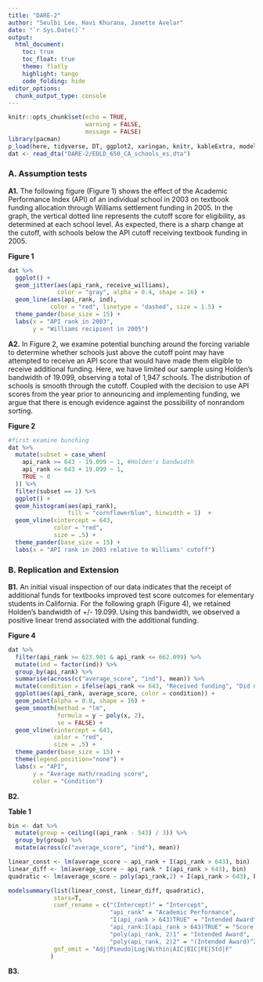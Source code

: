```yaml
---
title: "DARE-2"
author: "Seulbi Lee, Havi Khurana, Janette Avelar"
date: "`r Sys.Date()`"
output: 
  html_document:
    toc: true
    toc_float: true
    theme: flatly
    highlight: tango
    code_folding: hide
editor_options: 
  chunk_output_type: console
---
```


```r
knitr::opts_chunk$set(echo = TRUE,
                      warning = FALSE,
                      message = FALSE)
library(pacman)
p_load(here, tidyverse, DT, ggplot2, xaringan, knitr, kableExtra, modelsummary, stargazer, xaringanthemer, gganimate, ggthemes, fixest, haven)
dat <- read_dta("DARE-2/EDLD_650_CA_schools_es.dta")
```

### A. Assumption tests

**A1.** The following figure (Figure 1) shows the effect of the Academic Performance Index (API) of an individual school in 2003 on textbook funding allocation through Williams settlement funding in 2005. In the graph, the vertical dotted line represents the cutoff score for eligibility, as determined at each school level. As expected, there is a sharp change at the cutoff, with schools below the API cutoff receiving textbook funding in 2005.

**Figure 1**
```r
dat %>% 
  ggplot() +
  geom_jitter(aes(api_rank, receive_williams), 
              color = "gray", alpha = 0.4, shape = 16) + 
  geom_line(aes(api_rank, ind), 
            color = "red", linetype = "dashed", size = 1.5) +
  theme_pander(base_size = 15) + 
  labs(x = "API rank in 2003",
       y = "Williams recipient in 2005")
```

**A2.** In Figure 2, we examine potential bunching around the forcing variable to determine whether schools just above the cutoff point may have attempted to receive an API score that would have made them eligible to receive additional funding. Here, we have limited our sample using Holden's bandwidth of 19.099, observing a total of 1,947 schools. The distribution of schools is smooth through the cutoff. Coupled with the decision to use API scores from the year prior to announcing and implementing funding, we argue that there is enough evidence against the possibility of nonrandom sorting.

**Figure 2**
```r
#first examine bunching
dat %>% 
  mutate(subset = case_when(
    api_rank >= 643 - 19.099 ~ 1, #Holden's bandwidth
    api_rank <= 643 + 19.099 ~ 1,
    TRUE ~ 0
  )) %>% 
  filter(subset == 1) %>% 
  ggplot() +
  geom_histogram(aes(api_rank), 
                 fill = "cornflowerblue", binwidth = 1)  +
  geom_vline(xintercept = 643, 
             color = "red", 
             size = .5) +       
  theme_pander(base_size = 15) + 
  labs(x = "API rank in 2003 relative to Williams' cutoff")
```

### B. Replication and Extension

**B1.** An initial visual inspection of our data indicates that the receipt of additional funds for textbooks improved test score outcomes for elementary students in California. For the following graph (Figure 4), we retained Holden's bandwidth of +/- 19.099. Using this bandwidth, we observed a positive linear trend associated with the additional funding.

**Figure 4**
```r
dat %>% 
  filter(api_rank >= 623.901 & api_rank <= 662.099) %>% 
  mutate(ind = factor(ind)) %>% 
  group_by(api_rank) %>% 
  summarise(across(c("average_score", "ind"), mean)) %>% 
  mutate(condition = ifelse(api_rank <= 643, "Received funding", "Did not receive funding")) %>% 
  ggplot(aes(api_rank, average_score, color = condition)) +
  geom_point(alpha = 0.8, shape = 16) +
  geom_smooth(method = "lm", 
              formula = y ~ poly(x, 2),
              se = FALSE) +
  geom_vline(xintercept = 643, 
             color = "red", 
             size = .5) +
  theme_pander(base_size = 15) +
  theme(legend.position="none") +
  labs(x = "API",
       y = "Average math/reading score",
       color = "Condition")
```

**B2.** 

**Table 1**
```r
bin <- dat %>% 
  mutate(group = ceiling((api_rank - 543) / 3)) %>%
  group_by(group) %>% 
  mutate(across(c("average_score", "ind"), mean))

linear_const <- lm(average_score ~ api_rank + I(api_rank > 643), bin)
linear_diff <- lm(average_score ~ api_rank * I(api_rank > 643), bin)
quadratic <- lm(average_score ~ poly(api_rank,2) + I(api_rank > 643), bin)

modelsummary(list(linear_const, linear_diff, quadratic), 
             stars=T,
             coef_rename = c("(Intercept)" = "Intercept", 
                             "api_rank" = "Academic Performance", 
                             "I(api_rank > 643)TRUE" = "Intended Award",
                             "api_rank:I(api_rank > 643)TRUE" = "Score x Award", 
                             "poly(api_rank, 2)1" = "Intended Award", 
                             "poly(api_rank, 2)2" = "(Intended Award)^2"),
             gof_omit = "Adj|Pseudo|Log|Within|AIC|BIC|FE|Std|F"
            )
```

**B3.**
